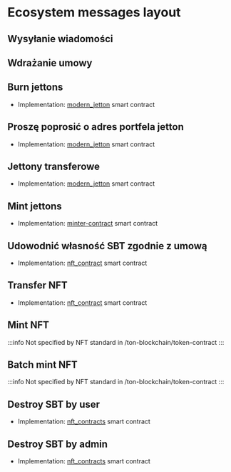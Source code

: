 

# Ecosystem messages layout

## Wysyłanie wiadomości

<div class="text--center">
  <ThemedImage
    alt="Diagram of message sending flow"
    sources={{
      light:
        "/img/docs/ecosystem-messages-layout/ecosystem_messages_layout_1.svg?raw=true",
      dark: "/img/docs/ecosystem-messages-layout/ecosystem_messages_layout_1_dark.svg?raw=true",
    }}
  />
</div>

## Wdrażanie umowy

<div class="text--center">
  <ThemedImage
    alt="Diagram of contract deployment process"
    sources={{
      light:
        "/img/docs/ecosystem-messages-layout/ecosystem_messages_layout_2.svg?raw=true",
      dark: "/img/docs/ecosystem-messages-layout/ecosystem_messages_layout_2_dark.svg?raw=true",
    }}
  />
</div>

## Burn jettons

- Implementation: [modern_jetton](https://github.com/EmelyanenkoK/modern_jetton/blob/master/contracts/op-codes.func) smart contract
  <div class="text--center">
    <ThemedImage
      alt="Diagram of jetton burning process"
      sources={{
        light:
          "/img/docs/ecosystem-messages-layout/ecosystem_messages_layout_3.svg?raw=true",
        dark: "/img/docs/ecosystem-messages-layout/ecosystem_messages_layout_3_dark.svg?raw=true",
      }}
    />
  </div>

## Proszę poprosić o adres portfela jetton

- Implementation: [modern_jetton](https://github.com/EmelyanenkoK/modern_jetton/blob/master/contracts/op-codes.func) smart contract
  <div class="text--center">
    <ThemedImage
      alt="Diagram of wallet address request flow"
      sources={{
        light:
          "/img/docs/ecosystem-messages-layout/ecosystem_messages_layout_4.svg?raw=true",
        dark: "/img/docs/ecosystem-messages-layout/ecosystem_messages_layout_4_dark.svg?raw=true",
      }}
    />
  </div>

## Jettony transferowe

- Implementation: [modern_jetton](https://github.com/EmelyanenkoK/modern_jetton/blob/master/contracts/op-codes.func) smart contract
  <div class="text--center">
    <ThemedImage
      alt="Diagram of jetton transfer process"
      sources={{
        light:
          "/img/docs/ecosystem-messages-layout/ecosystem_messages_layout_5.svg?raw=true",
        dark: "/img/docs/ecosystem-messages-layout/ecosystem_messages_layout_5_dark.svg?raw=true",
      }}
    />
  </div>

## Mint jettons

- Implementation: [minter-contract](https://github.com/ton-blockchain/minter-contract/blob/main/contracts/imports/op-codes.fc) smart contract
  <div class="text--center">
    <ThemedImage
      alt="Diagram of jetton minting process"
      sources={{
        light:
          "/img/docs/ecosystem-messages-layout/ecosystem_messages_layout_6.png?raw=true",
        dark: "/img/docs/ecosystem-messages-layout/ecosystem_messages_layout_6_dark.png?raw=true",
      }}
    />
  </div>

## Udowodnić własność SBT zgodnie z umową

- Implementation: [nft_contract](https://github.com/getgems-io/nft-contracts/blob/main/packages/contracts/sources/op-codes.fc) smart contract
  <div class="text--center">
    <ThemedImage
      alt="Diagram of SBT ownership verification"
      sources={{
        light:
          "/img/docs/ecosystem-messages-layout/ecosystem_messages_layout_7.svg?raw=true",
        dark: "/img/docs/ecosystem-messages-layout/ecosystem_messages_layout_7_dark.svg?raw=true",
      }}
    />
  </div>

## Transfer NFT

- Implementation: [nft_contract](https://github.com/getgems-io/nft-contracts/blob/main/packages/contracts/sources/op-codes.fc) smart contract
  <div class="text--center">
    <ThemedImage
      alt="Diagram of NFT transfer process"
      sources={{
        light:
          "/img/docs/ecosystem-messages-layout/ecosystem_messages_layout_8.svg?raw=true",
        dark: "/img/docs/ecosystem-messages-layout/ecosystem_messages_layout_8_dark.svg?raw=true",
      }}
    />
  </div>

## Mint NFT

:::info
Not specified by NFT standard in /ton-blockchain/token-contract
:::

<div class="text--center">
  <ThemedImage
    alt="Diagram of NFT minting process"
    sources={{
      light:
        "/img/docs/ecosystem-messages-layout/ecosystem_messages_layout_9.svg?raw=true",
      dark: "/img/docs/ecosystem-messages-layout/ecosystem_messages_layout_9_dark.svg?raw=true",
    }}
  />
</div>

## Batch mint NFT

:::info
Not specified by NFT standard in /ton-blockchain/token-contract
:::

<div class="text--center">
  <ThemedImage
    alt="Diagram of batch NFT minting process"
    sources={{
      light:
        "/img/docs/ecosystem-messages-layout/ecosystem_messages_layout_10.svg?raw=true",
      dark: "/img/docs/ecosystem-messages-layout/ecosystem_messages_layout_10_dark.svg?raw=true",
    }}
  />
</div>

## Destroy SBT by user

- Implementation: [nft_contracts](https://github.com/getgems-io/nft-contracts/blob/main/packages/contracts/sources/op-codes.fc) smart contract
  <div class="text--center">
    <ThemedImage
      alt="Diagram of user-initiated SBT destruction"
      sources={{
        light:
          "/img/docs/ecosystem-messages-layout/ecosystem_messages_layout_11.svg?raw=true",
        dark: "/img/docs/ecosystem-messages-layout/ecosystem_messages_layout_11_dark.svg?raw=true",
      }}
    />
  </div>

## Destroy SBT by admin

- Implementation: [nft_contracts](https://github.com/getgems-io/nft-contracts/blob/main/packages/contracts/sources/op-codes.fc) smart contract
  <div class="text--center">
    <ThemedImage
      alt="Diagram of admin-initiated SBT destruction"
      sources={{
        light:
          "/img/docs/ecosystem-messages-layout/ecosystem_messages_layout_12.svg?raw=true",
        dark: "/img/docs/ecosystem-messages-layout/ecosystem_messages_layout_12_dark.svg?raw=true",
      }}
    />
  </div>

<Feedback />
